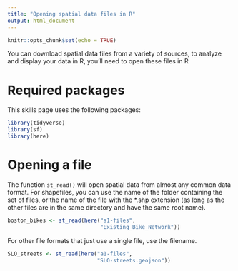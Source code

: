 ```yaml
---
title: "Opening spatial data files in R"
output: html_document
---
```


```r
knitr::opts_chunk$set(echo = TRUE)
```

You can download spatial data files from a variety of sources, to 
analyze and display your data in R, you'll need to open these
files in R

# Required packages

This skills page uses the following packages:

```r
library(tidyverse)
library(sf)
library(here)
```

# Opening a file

The function `st_read()` will open spatial data from almost any
common data format. For shapefiles, you can use the name of the
folder containing the set of files, or the name of the file with the
*.shp extension (as long as the other files are in the same directory
and have the same root name).

```r
boston_bikes <- st_read(here("a1-files",
                             "Existing_Bike_Network"))
```

For other file formats that just use a single file, use the filename.

```r
SLO_streets <- st_read(here("a1-files",
                            "SLO-streets.geojson"))
```

